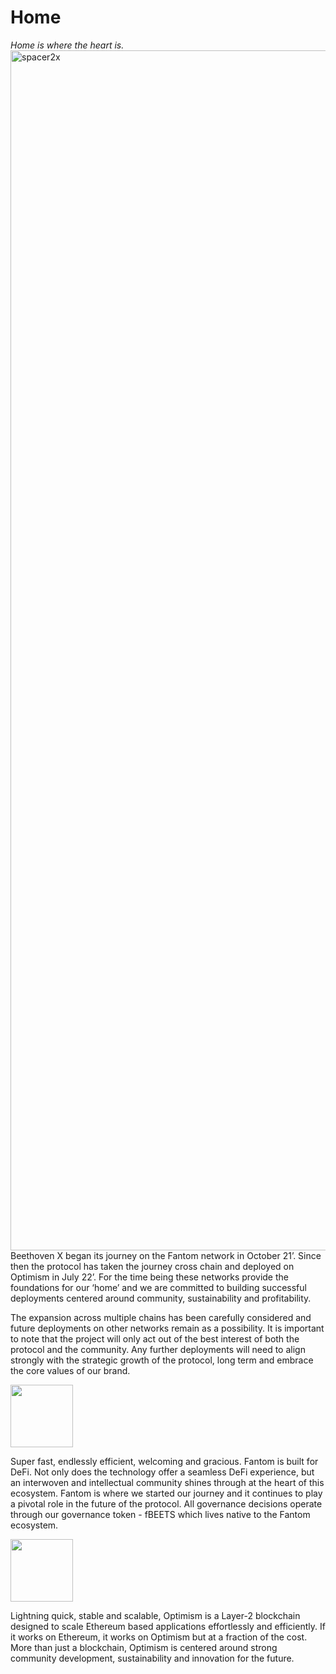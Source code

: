 # Home
_Home is where the heart is._
<img width="1920" alt="spacer2x" src="https://user-images.githubusercontent.com/109503546/208079826-f730855a-a2fc-4384-8b3c-f274b53e64a4.png">
Beethoven X began its journey on the Fantom network in October 21’. Since then the protocol has taken the journey cross chain and deployed on Optimism in July 22’. For the time being these networks provide the foundations for our ‘home’ and we are committed to building  successful deployments centered around community, sustainability and profitability. 

The expansion across multiple chains has been carefully considered and future deployments on other networks remain as a possibility.  It is important to note that the project will only act out of the best interest of both the protocol and the community.  Any further deployments will need to align strongly with the strategic growth of the protocol, long term and embrace the core values of our brand.


<img width= "100" src=https://user-images.githubusercontent.com/109503546/208080138-b917fc6f-5f09-437d-854f-5159a5abc227.png />

Super fast, endlessly efficient, welcoming and gracious. Fantom is built for DeFi. Not only does the technology offer a seamless DeFi experience, but an interwoven and intellectual community shines through at the heart of this ecosystem. Fantom is where we started our journey and it continues to play a pivotal role in the future of the protocol. All governance decisions operate through our governance token - fBEETS which lives native to the Fantom 
ecosystem.



<img width= "100" src=https://user-images.githubusercontent.com/109503546/208080842-3e9e7a65-f542-4594-8a2a-db69a32dd4d6.png />

Lightning quick, stable and scalable, Optimism is a Layer-2 blockchain designed to scale Ethereum based applications effortlessly and efficiently. If it works on Ethereum, it works on Optimism but at a fraction of the cost. More than just a blockchain, Optimism is centered around strong community development, sustainability and innovation for the future. 

